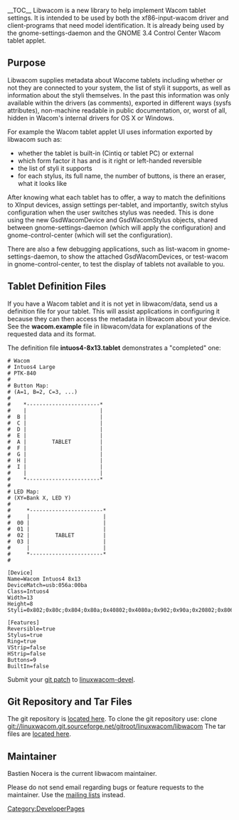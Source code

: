 __TOC__
Libwacom is a new library to help implement Wacom tablet settings.  It is intended to be used by both the xf86-input-wacom driver and client-programs that need model identification. It is already being used by the gnome-settings-daemon and the GNOME 3.4 Control Center Wacom tablet applet.

== Purpose ==
Libwacom supplies metadata about Wacome tablets including whether or not they are connected to your system, the list of styli it supports, as well as information about the styli themselves.  In the past this information was only available within the drivers (as comments), exported in different ways (sysfs attributes), non-machine readable in public documentation, or, worst of all, hidden in Wacom's internal drivers for OS X or Windows.

For example the Wacom tablet applet UI uses information exported by libwacom such as:
* whether the tablet is built-in (Cintiq or tablet PC) or external
* which form factor it has and is it right or left-handed reversible
* the list of styli it supports
* for each stylus, its full name, the number of buttons, is there an eraser, what it looks like

After knowing what each tablet has to offer, a way to match the definitions to XInput devices, assign settings per-tablet, and importantly, switch stylus configuration when the user switches stylus was needed. This is done using the new GsdWacomDevice and GsdWacomStylus objects, shared between gnome-settings-daemon (which will apply the configuration) and gnome-control-center (which will set the configuration).

There are also a few debugging applications, such as list-wacom in gnome-settings-daemon, to show the attached GsdWacomDevices, or test-wacom in gnome-control-center, to test the display of tablets not available to you.

== Tablet Definition Files ==
If you have a Wacom tablet and it is not yet in libwacom/data, send us a definition file for your tablet.  This will assist applications in configuring it because they can then access the metadata in libwacom about your device.  See the '''wacom.example''' file in libwacom/data for explanations of the requested data and its format.

The definition file '''intuos4-8x13.tablet''' demonstrates a "completed" one:
<pre>
# Wacom
# Intuos4 Large
# PTK-840
#
# Button Map:
# (A=1, B=2, C=3, ...)
#
#    *-----------------------*
#    |                       |
#  B |                       |
#  C |                       |
#  D |                       |
#  E |                       |
#  A |        TABLET         |
#  F |                       |
#  G |                       |
#  H |                       |
#  I |                       |
#    |                       |
#    *-----------------------*
#
# LED Map:
# (XY=Bank X, LED Y)
#
#     *-----------------------*
#     |                       |
#  00 |                       |
#  01 |                       |
#  02 |        TABLET         |
#  03 |                       |
#     |                       |
#     *-----------------------*
#

[Device]
Name=Wacom Intuos4 8x13
DeviceMatch=usb:056a:00ba
Class=Intuos4
Width=13
Height=8
Styli=0x802;0x80c;0x804;0x80a;0x40802;0x4080a;0x902;0x90a;0x20802;0x806;0x006;

[Features]
Reversible=true
Stylus=true
Ring=true
VStrip=false
HStrip=false
Buttons=9
BuiltIn=false
</pre>

Submit your [[Submitting Patches|git patch]] to [https://lists.sourceforge.net/lists/listinfo/linuxwacom-devel linuxwacom-devel].

== Git Repository and Tar Files ==
The git repository is [http://linuxwacom.git.sourceforge.net/git/gitweb.cgi?p=linuxwacom/libwacom;a=summary located here].
To clone the git repository use:  clone git://linuxwacom.git.sourceforge.net/gitroot/linuxwacom/libwacom
The tar files are [http://sourceforge.net/projects/linuxwacom/files/libwacom/ located here].

== Maintainer ==
Bastien Nocera is the current libwacom maintainer.

Please do not send email regarding bugs or feature requests to the maintainer. Use the [[mailing lists]] instead.


[[Category:DeveloperPages]]